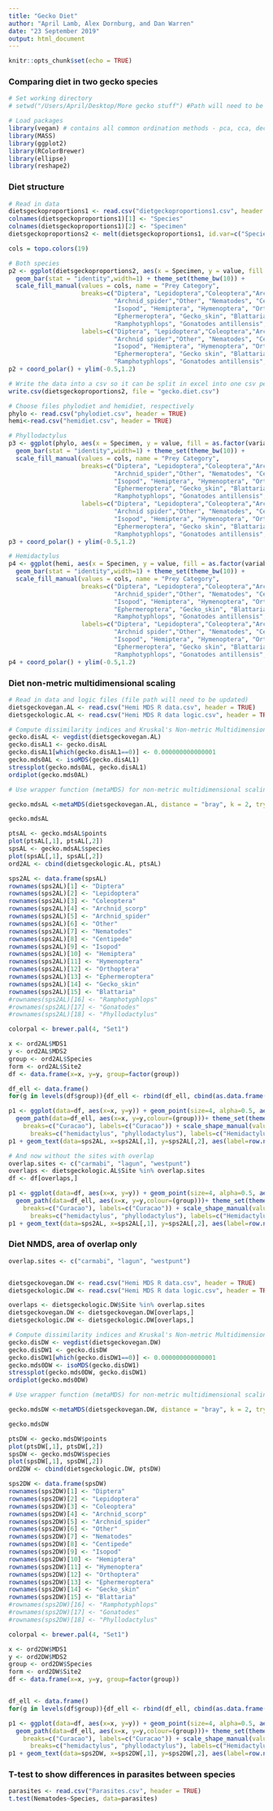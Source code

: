 ---
title: "Gecko Diet"
author: "April Lamb, Alex Dornburg, and Dan Warren"
date: "23 September 2019"
output: html_document
---

```{r setup, include=FALSE}
knitr::opts_chunk$set(echo = TRUE)
```

### Comparing diet in two gecko species 

```{r}
# Set working directory
# setwd("/Users/April/Desktop/More gecko stuff") #Path will need to be updated

# Load packages
library(vegan) # contains all common ordination methods - pca, cca, decorana, nmds
library(MASS)
library(ggplot2)
library(RColorBrewer)
library(ellipse)
library(reshape2)


```

### Diet structure

```{r}
# Read in data
dietsgeckoproportions1 <- read.csv("dietgeckoproportions1.csv", header = TRUE)
colnames(dietsgeckoproportions1)[1] <- "Species"
colnames(dietsgeckoproportions1)[2] <- "Specimen"
dietsgeckoproportions2 <- melt(dietsgeckoproportions1, id.var=c("Species","Specimen"))

cols = topo.colors(19)

# Both species
p2 <- ggplot(dietsgeckoproportions2, aes(x = Specimen, y = value, fill = as.factor(variable))) +
  geom_bar(stat = "identity",width=1) + theme_set(theme_bw(10)) + 
  scale_fill_manual(values = cols, name = "Prey Category", 
                    breaks=c("Diptera", "Lepidoptera","Coleoptera","Archnid_scorp",
                             "Archnid_spider","Other", "Nematodes", "Centipede", 
                             "Isopod", "Hemiptera", "Hymenoptera", "Orthoptera", 
                             "Ephermeroptera", "Gecko_skin", "Blattaria", "Empty", 
                             "Ramphotyphlops", "Gonatodes antillensis", "Phylodactylus"), 
                    labels=c("Diptera", "Lepidoptera","Coleoptera","Archnid scorpion",
                             "Archnid spider","Other", "Nematodes", "Centipede", 
                             "Isopod", "Hemiptera", "Hymenoptera", "Orthoptera", 
                             "Ephermeroptera", "Gecko skin", "Blattaria", "Empty",
                             "Ramphotyphlops", "Gonatodes antillensis", "Phylodactylus"))
p2 + coord_polar() + ylim(-0.5,1.2)

# Write the data into a csv so it can be split in excel into one csv per species
write.csv(dietsgeckoproportions2, file = "gecko.diet.csv")

# Choose files phylodiet and hemidiet, respectively
phylo <- read.csv("phylodiet.csv", header = TRUE)
hemi<-read.csv("hemidiet.csv", header = TRUE)

# Phyllodactylus 
p3 <- ggplot(phylo, aes(x = Specimen, y = value, fill = as.factor(variable))) +
  geom_bar(stat = "identity",width=1) + theme_set(theme_bw(10)) + 
  scale_fill_manual(values = cols, name = "Prey Category", 
                    breaks=c("Diptera", "Lepidoptera","Coleoptera","Archnid_scorp",
                             "Archnid_spider","Other", "Nematodes", "Centipede", 
                             "Isopod", "Hemiptera", "Hymenoptera", "Orthoptera", 
                             "Ephermeroptera", "Gecko_skin", "Blattaria", "Empty", 
                             "Ramphotyphlops", "Gonatodes antillensis", "Phylodactylus"), 
                    labels=c("Diptera", "Lepidoptera","Coleoptera","Archnid scorpion",
                             "Archnid spider","Other", "Nematodes", "Centipede", 
                             "Isopod", "Hemiptera", "Hymenoptera", "Orthoptera", 
                             "Ephermeroptera", "Gecko skin", "Blattaria", "Empty",
                             "Ramphotyphlops", "Gonatodes antillensis", "Phylodactylus"))
p3 + coord_polar() + ylim(-0.5,1.2)

# Hemidactylus
p4 <- ggplot(hemi, aes(x = Specimen, y = value, fill = as.factor(variable))) +
  geom_bar(stat = "identity",width=1) + theme_set(theme_bw(10)) + 
  scale_fill_manual(values = cols, name = "Prey Category", 
                    breaks=c("Diptera", "Lepidoptera","Coleoptera","Archnid_scorp",
                             "Archnid_spider","Other", "Nematodes", "Centipede", 
                             "Isopod", "Hemiptera", "Hymenoptera", "Orthoptera", 
                             "Ephermeroptera", "Gecko_skin", "Blattaria", "Empty", 
                             "Ramphotyphlops", "Gonatodes antillensis", "Phylodactylus"), 
                    labels=c("Diptera", "Lepidoptera","Coleoptera","Archnid scorpion",
                             "Archnid spider","Other", "Nematodes", "Centipede", 
                             "Isopod", "Hemiptera", "Hymenoptera", "Orthoptera", 
                             "Ephermeroptera", "Gecko skin", "Blattaria", "Empty",
                             "Ramphotyphlops", "Gonatodes antillensis", "Phylodactylus"))
p4 + coord_polar() + ylim(-0.5,1.2)

```

### Diet non-metric multidimensional scaling

```{r}

# Read in data and logic files (file path will need to be updated)
dietsgeckovegan.AL <- read.csv("Hemi MDS R data.csv", header = TRUE) 
dietsgeckologic.AL <- read.csv("Hemi MDS R data logic.csv", header = TRUE) 

# Compute dissimilarity indices and Kruskal's Non-metric Multidimensional Scaling (isoMDS)
gecko.disAL <- vegdist(dietsgeckovegan.AL)
gecko.disAL1 <- gecko.disAL
gecko.disAL1[which(gecko.disAL1==0)] <- 0.000000000000001
gecko.mds0AL <- isoMDS(gecko.disAL1)
stressplot(gecko.mds0AL, gecko.disAL1)
ordiplot(gecko.mds0AL)

# Use wrapper function (metaMDS) for non-metric multidimensional scaling with random start

gecko.mdsAL <-metaMDS(dietsgeckovegan.AL, distance = "bray", k = 2, trymax = 5, autotransform = TRUE, noshare = 0.1, wascores = TRUE, expand = TRUE, trace = 1, plot = FALSE, old.wa = FALSE, zerodist = "add")

gecko.mdsAL

ptsAL <- gecko.mdsAL$points
plot(ptsAL[,1], ptsAL[,2])
spsAL <- gecko.mdsAL$species
plot(spsAL[,1], spsAL[,2])
ord2AL <- cbind(dietsgeckologic.AL, ptsAL)

sps2AL <- data.frame(spsAL)
rownames(sps2AL)[1] <- "Diptera"
rownames(sps2AL)[2] <- "Lepidoptera"
rownames(sps2AL)[3] <- "Coleoptera"
rownames(sps2AL)[4] <- "Archnid_scorp"
rownames(sps2AL)[5] <- "Archnid_spider"
rownames(sps2AL)[6] <- "Other"
rownames(sps2AL)[7] <- "Nematodes"
rownames(sps2AL)[8] <- "Centipede"
rownames(sps2AL)[9] <- "Isopod"
rownames(sps2AL)[10] <- "Hemiptera"
rownames(sps2AL)[11] <- "Hymenoptera"
rownames(sps2AL)[12] <- "Orthoptera"
rownames(sps2AL)[13] <- "Ephermeroptera"
rownames(sps2AL)[14] <- "Gecko_skin"
rownames(sps2AL)[15] <- "Blattaria"
#rownames(sps2AL)[16] <- "Ramphotyphlops"
#rownames(sps2AL)[17] <- "Gonatodes"
#rownames(sps2AL)[18] <- "Phyllodactylus"

colorpal <- brewer.pal(4, "Set1")

x <- ord2AL$MDS1
y <- ord2AL$MDS2
group <- ord2AL$Species
form <- ord2AL$Site2
df <- data.frame(x=x, y=y, group=factor(group))

df_ell <- data.frame() 
for(g in levels(df$group)){df_ell <- rbind(df_ell, cbind(as.data.frame(with(df[df$group==g,], ellipse(cor(x, y),scale=c(sd(x),sd(y)),centre=c(mean(x),mean(y))))),group=g))} 

p1 <- ggplot(data=df, aes(x=x, y=y)) + geom_point(size=4, alpha=0.5, aes(colour=(group))) + 
  geom_path(data=df_ell, aes(x=x, y=y,colour=(group)))+ theme_set(theme_bw(24)) + scale_colour_manual(values=colorpal, name = "Site", 
    breaks=c("Curacao"), labels=c("Curacao")) + scale_shape_manual(values=c(17, 19), name="Species", 
      breaks=c("hemidactylus", "phyllodactylus"), labels=c("Hemidactylus", "Phyllodactylus")) + xlab("Dimension 1") + ylab("Dimension 2")
p1 + geom_text(data=sps2AL, x=sps2AL[,1], y=sps2AL[,2], aes(label=row.names(sps2AL)))

# And now without the sites with overlap
overlap.sites <- c("carmabi", "lagun", "westpunt")
overlaps <- dietsgeckologic.AL$Site %in% overlap.sites
df <- df[overlaps,]

p1 <- ggplot(data=df, aes(x=x, y=y)) + geom_point(size=4, alpha=0.5, aes(colour=(group))) + 
  geom_path(data=df_ell, aes(x=x, y=y,colour=(group)))+ theme_set(theme_bw(24)) + scale_colour_manual(values=colorpal, name = "Site", 
    breaks=c("Curacao"), labels=c("Curacao")) + scale_shape_manual(values=c(17, 19), name="Species", 
      breaks=c("hemidactylus", "phyllodactylus"), labels=c("Hemidactylus", "Phyllodactylus")) + xlab("Dimension 1") + ylab("Dimension 2")
p1 + geom_text(data=sps2AL, x=sps2AL[,1], y=sps2AL[,2], aes(label=row.names(sps2AL)))

```


### Diet NMDS, area of overlap only

```{r}
overlap.sites <- c("carmabi", "lagun", "westpunt")


dietsgeckovegan.DW <- read.csv("Hemi MDS R data.csv", header = TRUE) 
dietsgeckologic.DW <- read.csv("Hemi MDS R data logic.csv", header = TRUE) 

overlaps <- dietsgeckologic.DW$Site %in% overlap.sites
dietsgeckovegan.DW <- dietsgeckovegan.DW[overlaps,]
dietsgeckologic.DW <- dietsgeckologic.DW[overlaps,]

# Compute dissimilarity indices and Kruskal's Non-metric Multidimensional Scaling (isoMDS)
gecko.disDW <- vegdist(dietsgeckovegan.DW)
gecko.disDW1 <- gecko.disDW
gecko.disDW1[which(gecko.disDW1==0)] <- 0.000000000000001
gecko.mds0DW <- isoMDS(gecko.disDW1)
stressplot(gecko.mds0DW, gecko.disDW1)
ordiplot(gecko.mds0DW)

# Use wrapper function (metaMDS) for non-metric multidimensional scaling with random start

gecko.mdsDW <-metaMDS(dietsgeckovegan.DW, distance = "bray", k = 2, trymax = 5, autotransform = TRUE, noshare = 0.1, wascores = TRUE, expand = TRUE, trace = 1, plot = FALSE, old.wa = FALSE, zerodist = "add")

gecko.mdsDW

ptsDW <- gecko.mdsDW$points
plot(ptsDW[,1], ptsDW[,2])
spsDW <- gecko.mdsDW$species
plot(spsDW[,1], spsDW[,2])
ord2DW <- cbind(dietsgeckologic.DW, ptsDW)

sps2DW <- data.frame(spsDW)
rownames(sps2DW)[1] <- "Diptera"
rownames(sps2DW)[2] <- "Lepidoptera"
rownames(sps2DW)[3] <- "Coleoptera"
rownames(sps2DW)[4] <- "Archnid_scorp"
rownames(sps2DW)[5] <- "Archnid_spider"
rownames(sps2DW)[6] <- "Other"
rownames(sps2DW)[7] <- "Nematodes"
rownames(sps2DW)[8] <- "Centipede"
rownames(sps2DW)[9] <- "Isopod"
rownames(sps2DW)[10] <- "Hemiptera"
rownames(sps2DW)[11] <- "Hymenoptera"
rownames(sps2DW)[12] <- "Orthoptera"
rownames(sps2DW)[13] <- "Ephermeroptera"
rownames(sps2DW)[14] <- "Gecko_skin"
rownames(sps2DW)[15] <- "Blattaria"
#rownames(sps2DW)[16] <- "Ramphotyphlops"
#rownames(sps2DW)[17] <- "Gonatodes"
#rownames(sps2DW)[18] <- "Phyllodactylus"

colorpal <- brewer.pal(4, "Set1")

x <- ord2DW$MDS1
y <- ord2DW$MDS2
group <- ord2DW$Species
form <- ord2DW$Site2
df <- data.frame(x=x, y=y, group=factor(group))


df_ell <- data.frame() 
for(g in levels(df$group)){df_ell <- rbind(df_ell, cbind(as.data.frame(with(df[df$group==g,], ellipse(cor(x, y),scale=c(sd(x),sd(y)),centre=c(mean(x),mean(y))))),group=g))} 

p1 <- ggplot(data=df, aes(x=x, y=y)) + geom_point(size=4, alpha=0.5, aes(colour=(group))) + 
  geom_path(data=df_ell, aes(x=x, y=y,colour=(group)))+ theme_set(theme_bw(24)) + scale_colour_manual(values=colorpal, name = "Site", 
    breaks=c("Curacao"), labels=c("Curacao")) + scale_shape_manual(values=c(17, 19), name="Species", 
      breaks=c("hemidactylus", "phyllodactylus"), labels=c("Hemidactylus", "Phyllodactylus")) + xlab("Dimension 1") + ylab("Dimension 2")
p1 + geom_text(data=sps2DW, x=sps2DW[,1], y=sps2DW[,2], aes(label=row.names(sps2DW)))


```

### T-test to show differences in parasites between species

```{r}

parasites <- read.csv("Parasites.csv", header = TRUE)
t.test(Nematodes~Species, data=parasites)

```
